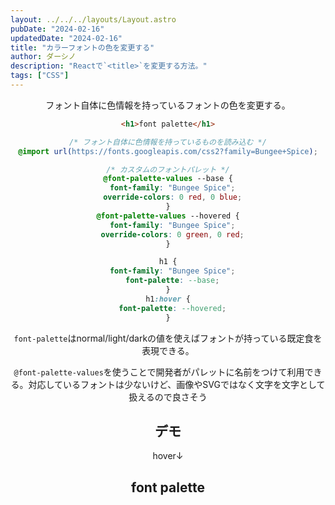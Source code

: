 ```yaml
---
layout: ../../../layouts/Layout.astro
pubDate: "2024-02-16"
updatedDate: "2024-02-16"
title: "カラーフォントの色を変更する"
author: ダーシノ
description: "Reactで`<title>`を変更する方法。"
tags: ["CSS"]
---
```



<Header {...frontmatter} />

フォント自体に色情報を持っているフォントの色を変更する。

```html
<h1>font palette</h1>
```

```css
/* フォント自体に色情報を持っているものを読み込む */
@import url(https://fonts.googleapis.com/css2?family=Bungee+Spice);

/* カスタムのフォントパレット */
@font-palette-values --base {
  font-family: "Bungee Spice";
  override-colors: 0 red, 0 blue;
}
@font-palette-values --hovered {
  font-family: "Bungee Spice";
  override-colors: 0 green, 0 red;
}

h1 {
  font-family: "Bungee Spice";
  font-palette: --base;
}
h1:hover {
  font-palette: --hovered;
}
```

`font-palette`はnormal/light/darkの値を使えばフォントが持っている既定食を表現できる。

`@font-palette-values`を使うことで開発者がパレットに名前をつけて利用できる。対応しているフォントは少ないけど、画像やSVGではなく文字を文字として扱えるので良さそう

## デモ

hover↓
<h2 class="font-palette">font palette</h2>


<style>{`
/* フォント自体に色情報を持っているものを読み込む */
@import url(https://fonts.googleapis.com/css2?family=Bungee+Spice);

/* カスタムのフォントパレット */
@font-palette-values --base {
  font-family: "Bungee Spice";
  override-colors: 0 red, 0 blue;
}
@font-palette-values --hovered {
  font-family: "Bungee Spice";
  override-colors: 0 green, 0 red;
}

.font-palette {
  font-family: "Bungee Spice";
  font-palette: --base;
}
.font-palette:hover {
  font-palette: --hovered;
}
`}</style>
